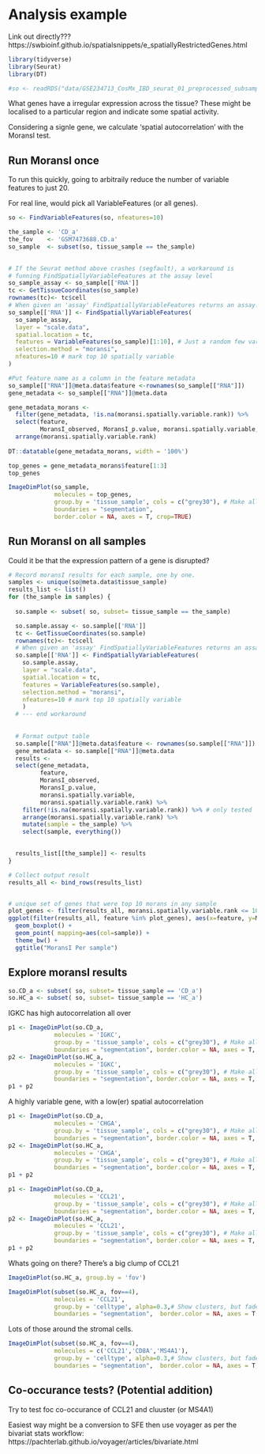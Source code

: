 # Analysis example 

Link out directly??? https://swbioinf.github.io/spatialsnippets/e_spatiallyRestrictedGenes.html

<!--
Requires packages:
* Rfast2
* ape
-->

```r
library(tidyverse)
library(Seurat)
library(DT)
```

```r
#so <- readRDS("data/GSE234713_CosMx_IBD_seurat_01_preprocessed_subsampled.RDS" )
```



What genes have a irregular expression across the tissue? These might be localised to a particular region and indicate some spatial activity.


Considering a signle gene, we calculate 'spatial autocorrelation' with the MoransI test.





## Run MoransI once

To run this quickly, going to arbitraily reduce the number of variable features to just 20. 

For real line, would pick all VariableFeatures (or all genes).


```r
so <- FindVariableFeatures(so, nfeatures=10)
```

```r
the_sample <- 'CD_a'
the_fov    <- 'GSM7473688.CD.a'
so_sample  <- subset(so, tissue_sample == the_sample)
  
```
```r
# If the Seurat method above crashes (segfault), a workaround is
# funning FindSpatiallyVariableFeatures at the assay level
so_sample_assay <- so_sample[['RNA']]
tc <- GetTissueCoordinates(so_sample)
rownames(tc)<- tc$cell
# When given an 'assay' FindSpatiallyVariableFeatures returns an assay. Put it back in the seurat object
so_sample[['RNA']] <- FindSpatiallyVariableFeatures(
  so_sample_assay,
  layer = "scale.data",
  spatial.location = tc,
  features = VariableFeatures(so_sample)[1:10], # Just a random few variable genes for testing!
  selection.method = "moransi",
  nfeatures=10 # mark top 10 spatially variable
)
```



```r
#Put feature name as a column in the feature metadata
so_sample[["RNA"]]@meta.data$feature <-rownames(so_sample[["RNA"]])
gene_metadata <- so_sample[["RNA"]]@meta.data

gene_metadata_morans <- 
  filter(gene_metadata, !is.na(moransi.spatially.variable.rank)) %>%
  select(feature, 
         MoransI_observed, MoransI_p.value, moransi.spatially.variable,moransi.spatially.variable.rank) %>% 
  arrange(moransi.spatially.variable.rank)
  
DT::datatable(gene_metadata_morans, width = '100%')

```


```r
top_genes = gene_metadata_morans$feature[1:3]
top_genes

ImageDimPlot(so_sample, 
             molecules = top_genes, 
             group.by = 'tissue_sample', cols = c("grey30"), # Make all cells grey.
             boundaries = "segmentation",
             border.color = NA, axes = T, crop=TRUE)
```














## Run MoransI on all samples

Could it be that the expression pattern of a gene is disrupted?


```r

# Record moransI results for each sample, one by one.
samples <- unique(so@meta.data$tissue_sample)
results_list <- list()
for (the_sample in samples) {
  
  so.sample <- subset( so, subset= tissue_sample == the_sample)

  so.sample.assay <- so.sample[['RNA']]
  tc <- GetTissueCoordinates(so.sample)
  rownames(tc)<- tc$cell
  # When given an 'assay' FindSpatiallyVariableFeatures returns an assay. Put it back in the seurat object.
  so.sample[['RNA']] <- FindSpatiallyVariableFeatures(
    so.sample.assay,
    layer = "scale.data",
    spatial.location = tc,
    features = VariableFeatures(so.sample),
    selection.method = "moransi",
    nfeatures=10 # mark top 10 spatially variable
    )
  # --- end workaround
  
  
  # Format output table
  so.sample[["RNA"]]@meta.data$feature <- rownames(so.sample[["RNA"]])
  gene_metadata <- so.sample[["RNA"]]@meta.data
  results <- 
  select(gene_metadata, 
         feature, 
         MoransI_observed, 
         MoransI_p.value, 
         moransi.spatially.variable,
         moransi.spatially.variable.rank) %>% 
    filter(!is.na(moransi.spatially.variable.rank)) %>% # only tested
    arrange(moransi.spatially.variable.rank) %>%
    mutate(sample = the_sample) %>%
    select(sample, everything())

  
  results_list[[the_sample]] <- results
}

# Collect output result 
results_all <- bind_rows(results_list)



```



```r
# unique set of genes that were top 10 morans in any sample
plot_genes <- filter(results_all, moransi.spatially.variable.rank <= 10) %>% pull(feature) %>% unique()
ggplot(filter(results_all, feature %in% plot_genes), aes(x=feature, y=MoransI_observed)) +
  geom_boxplot() +
  geom_point( mapping=aes(col=sample)) +
  theme_bw() +
  ggtitle("MoransI Per sample")
```



## Explore moransI results

```r
so.CD_a <- subset( so, subset= tissue_sample == 'CD_a')
so.HC_a <- subset( so, subset= tissue_sample == 'HC_a')

```

IGKC has high autocorrelation all over

```r
p1 <- ImageDimPlot(so.CD_a, 
             molecules = 'IGKC', 
             group.by = 'tissue_sample', cols = c("grey30"), # Make all cells grey.
             boundaries = "segmentation", border.color = NA, axes = T, crop=TRUE)
p2 <- ImageDimPlot(so.HC_a, 
             molecules = 'IGKC', 
             group.by = 'tissue_sample', cols = c("grey30"), # Make all cells grey.
             boundaries = "segmentation", border.color = NA, axes = T, crop=TRUE)
p1 + p2 
```



A highly variable gene, with a low(er) spatial autocorrelation
```r
p1 <- ImageDimPlot(so.CD_a, 
             molecules = 'CHGA', 
             group.by = 'tissue_sample', cols = c("grey30"), # Make all cells grey.
             boundaries = "segmentation", border.color = NA, axes = T, crop=TRUE)
p2 <- ImageDimPlot(so.HC_a, 
             molecules = 'CHGA', 
             group.by = 'tissue_sample', cols = c("grey30"), # Make all cells grey.
             boundaries = "segmentation", border.color = NA, axes = T, crop=TRUE)
p1 + p2 
```

```r
p1 <- ImageDimPlot(so.CD_a, 
             molecules = 'CCL21', 
             group.by = 'tissue_sample', cols = c("grey30"), # Make all cells grey.
             boundaries = "segmentation", border.color = NA, axes = T, crop=TRUE)
p2 <- ImageDimPlot(so.HC_a, 
             molecules = 'CCL21', 
             group.by = 'tissue_sample', cols = c("grey30"), # Make all cells grey.
             boundaries = "segmentation", border.color = NA, axes = T, crop=TRUE)
p1 + p2 
```


Whats going on there? There's a big clump of CCL21
```r
ImageDimPlot(so.HC_a, group.by = 'fov')

ImageDimPlot(subset(so.HC_a, fov==4), 
             molecules = 'CCL21', 
             group.by = 'celltype', alpha=0.3,# Show clusters, but faded 
             boundaries = "segmentation",  border.color = NA, axes = T, crop=TRUE) 
```
Lots of those around the stromal cells. 

```r
ImageDimPlot(subset(so.HC_a, fov==4),
             molecules = c('CCL21','CD8A','MS4A1'), 
             group.by = 'celltype', alpha=0.3,# Show clusters, but faded 
             boundaries = "segmentation",  border.color = NA, axes = T, crop=TRUE) 

```



## Co-occurance tests? (Potential addition)

Try to test foc co-occurance of CCL21 and cluuster (or MS4A1)

Easiest way might be a conversion to SFE then use voyager as per the bivariat stats workflow: https://pachterlab.github.io/voyager/articles/bivariate.html







